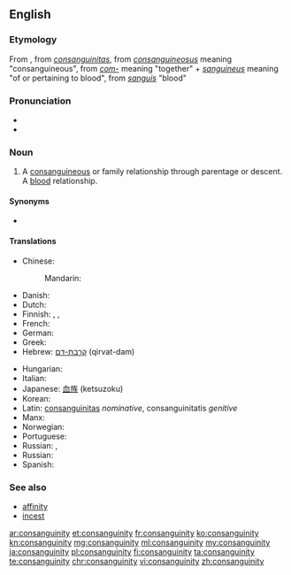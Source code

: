 ==English==
{{wikipedia}}

===Etymology===
From {{etyl|frm|en}} {{term|consanguinité|lang=frm}}, from {{etyl|la|en}} ''[[consanguinitas]]'', from ''[[consanguineosus]]'' meaning "consanguineous", from ''[[com-]]'' meaning "together" + ''[[sanguineus]]'' meaning "of or pertaining to blood", from ''[[sanguis]]'' "blood"

===Pronunciation===
* {{IPA|/kɑnsæŋˈɡwɪnɪti/}}
* {{audio|en-us-consanguinity.ogg|Audio (US)}}

===Noun===
{{en-noun|~|consanguinities}}

# A [[consanguineous]] or family relationship through parentage or descent.  A [[blood]] relationship.

====Synonyms====
* {{l|en|same-bloodedness}}

====Translations====
{{trans-top|a blood relationship}}
* Chinese:
*: Mandarin: {{t+|cmn|同族|tr=tóngzú|sc=Hans}}
* Danish: {{t|da|konsangvinitet}}
* Dutch: {{t+|nl|bloedverwantschap}}
* Finnish: {{t|fi|verisukulaisuus}}, {{t|fi|veriheimolaisuus}}, {{t|fi|veriveljeys}}
* French: {{t+|fr|consanguinité}}
* German: {{t|de|Blutsverwandtschaft|f}}
* Greek: {{t|el|συγγένεια εξ αίματος}}
* Hebrew: [[קרבת-דם]] (qirvat-dam)
{{trans-mid}}
* Hungarian: {{t|hu|vérrokonság}}
* Italian: {{t|it|consanguinità}}
* Japanese: [[血族]] (ketsuzoku)
* Korean: {{t|ko|동족}}
* Latin: [[consanguinitas]] ''nominative'', consanguinitatis ''genitive''
* Manx: {{t|gv|mooinjerys folley|m}}
* Norwegian: {{t|no|konsangvinitet|m}}
* Portuguese: {{t+|pt|consanguinidade}}
* Russian: {{t|ru|кровные узы|p|tr=króvn_ye úz_|sc=Cyrl}}, {{t|ru|кровные узы|p|tr=króvnyje úzy|sc=Cyrl}}
* Russian: {{t|ru|кровные узы|p|tr=króvn_ye úz_|sc=Cyrl}}
* Spanish: {{t|es|consanguinidad}}
{{trans-bottom}}

===See also===
* [[affinity]]
* [[incest]]

[[ar:consanguinity]]
[[et:consanguinity]]
[[fr:consanguinity]]
[[ko:consanguinity]]
[[kn:consanguinity]]
[[mg:consanguinity]]
[[ml:consanguinity]]
[[my:consanguinity]]
[[ja:consanguinity]]
[[pl:consanguinity]]
[[fi:consanguinity]]
[[ta:consanguinity]]
[[te:consanguinity]]
[[chr:consanguinity]]
[[vi:consanguinity]]
[[zh:consanguinity]]